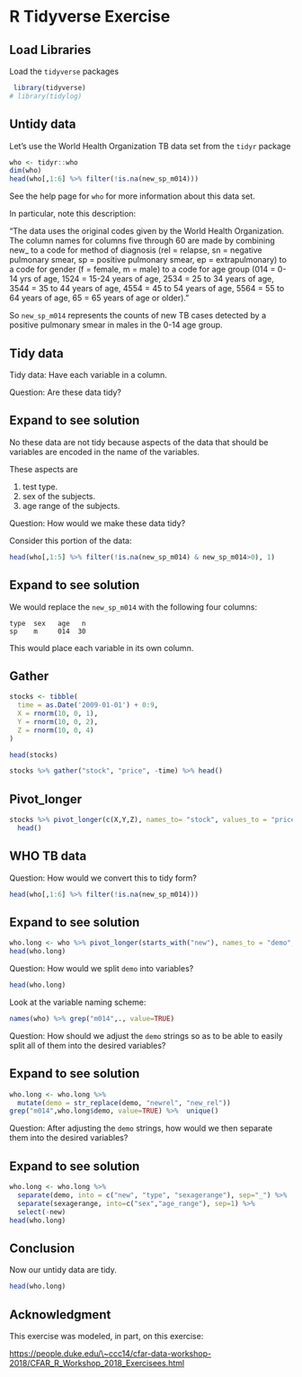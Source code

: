 # R Tidyverse Exercise

## Load Libraries

Load the `tidyverse` packages

```r
 library(tidyverse)
# library(tidylog)
```

## Untidy data

Let's use the World Health Organization TB data set from the `tidyr` package

```r
who <- tidyr::who
dim(who)
head(who[,1:6] %>% filter(!is.na(new_sp_m014)))
```

See the help page for `who` for more information about this data set.

In particular, note this description:

"The data uses the original codes given by the World Health Organization. The column names for columns five through 60 are made by combining new\_ to a code for method of diagnosis (rel = relapse, sn = negative pulmonary smear, sp = positive pulmonary smear, ep = extrapulmonary) to a code for gender (f = female, m = male) to a code for age group (014 = 0-14 yrs of age, 1524 = 15-24 years of age, 2534 = 25 to 34 years of age, 3544 = 35 to 44 years of age, 4554 = 45 to 54 years of age, 5564 = 55 to 64 years of age, 65 = 65 years of age or older)."

So `new_sp_m014` represents the counts of new TB cases detected by a positive pulmonary smear in males in the 0-14 age group.

## Tidy data

Tidy data: Have each variable in a column.

Question: Are these data tidy?

::: {.callout-tip collapse="true"}
## Expand to see solution

No these data are not tidy because aspects of the data that should be variables are encoded in the name of the variables.

These aspects are

1.  test type.
2.  sex of the subjects.
3.  age range of the subjects.
:::

Question: How would we make these data tidy?

Consider this portion of the data:

```r
head(who[,1:5] %>% filter(!is.na(new_sp_m014) & new_sp_m014>0), 1)
```

::: {.callout-tip collapse="true"}
## Expand to see solution

We would replace the `new_sp_m014` with the following four columns:

```         
type  sex   age   n
sp    m     014  30
```

This would place each variable in its own column.
:::

## Gather

```r
stocks <- tibble(
  time = as.Date('2009-01-01') + 0:9,
  X = rnorm(10, 0, 1),
  Y = rnorm(10, 0, 2),
  Z = rnorm(10, 0, 4)
)

head(stocks)

stocks %>% gather("stock", "price", -time) %>% head()
```

## Pivot_longer

```r
stocks %>% pivot_longer(c(X,Y,Z), names_to= "stock", values_to = "price") %>% 
  head()
```

## WHO TB data

Question: How would we convert this to tidy form?

```r
head(who[,1:6] %>% filter(!is.na(new_sp_m014)))
```

::: {.callout-tip collapse="true"}
## Expand to see solution

```r
who.long <- who %>% pivot_longer(starts_with("new"), names_to = "demo", values_to = "n") %>%  filter(!is.na(n))
head(who.long)
```
:::

Question: How would we split `demo` into variables?

```r
head(who.long)
```

Look at the variable naming scheme:

```r
names(who) %>% grep("m014",., value=TRUE)
```

Question: How should we adjust the `demo` strings so as to be able to easily split all of them into the desired variables?

::: {.callout-tip collapse="true"}
## Expand to see solution

```r
who.long <- who.long %>%  
  mutate(demo = str_replace(demo, "newrel", "new_rel"))
grep("m014",who.long$demo, value=TRUE) %>%  unique()
```
:::

Question: After adjusting the `demo` strings, how would we then separate them into the desired variables?

::: {.callout-tip collapse="true"}
## Expand to see solution

```r
who.long <- who.long %>% 
  separate(demo, into = c("new", "type", "sexagerange"), sep="_") %>% 
  separate(sexagerange, into=c("sex","age_range"), sep=1) %>%
  select(-new)
head(who.long)
```
:::

## Conclusion

Now our untidy data are tidy.

```r
head(who.long)
```

## Acknowledgment

This exercise was modeled, in part, on this exercise:

<https://people.duke.edu/\~ccc14/cfar-data-workshop-2018/CFAR_R_Workshop_2018_Exercisees.html>
